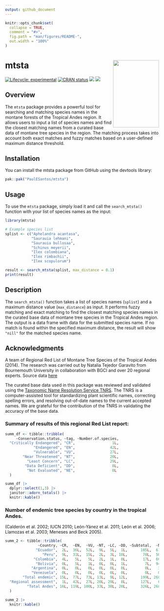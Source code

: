 ```yaml
---
output: github_document
---
```


<!-- README.md is generated from README.Rmd. Please edit that file -->

```r
knitr::opts_chunk$set(
  collapse = TRUE,
  comment = "#>",
  fig.path = "man/figures/README-",
  out.width = "100%"
)
```

# mtsta <a href='https://github.com/PaulESantos/mtsta'><img src='man/figures/mtstarl.png' align="right" height="220" width="150" /></a>


<!-- badges: start -->
[![Lifecycle: experimental](https://img.shields.io/badge/lifecycle-experimental-orange.svg)](https://lifecycle.r-lib.org/articles/stages.html)
[![CRAN status](https://www.r-pkg.org/badges/version/mtsta)](https://CRAN.R-project.org/package=mtsta)
[![](http://cranlogs.r-pkg.org/badges/grand-total/mtsta?color=green)](https://cran.r-project.org/package=mtsta)
[![](http://cranlogs.r-pkg.org/badges/last-week/mtsta?color=green)](https://cran.r-project.org/package=mtsta)

<!-- badges: end -->

## Overview
The `mtsta` package provides a powerful tool for searching and matching species names in the montane forests of the Tropical Andes region. It allows users to input a list of species names and find the closest matching names from a curated base data of montane tree species in the region. The matching process takes into account both exact matches and fuzzy matches based on a user-defined maximum distance threshold.

## Installation
You can install the mtsta package from GitHub using the devtools library:

``` r
pak::pak("PaulESantos/mtsta")
```

## Usage
To use the `mtsta` package, simply load it and call the `search_mtsta()` function with your list of species names as the input:

``` r
library(mtsta)

# Example species list
splist <- c("Aphelandra acantasa",
            "Saurauia lehmani",
            "Saurauia bullosaa",
            "Schinus meyerii",
            "Ilex colombiana",
            "Ilex rimbachii",
            "Ilex scopulorum")

result <- search_mtsta(splist, max_distance = 0.1)
print(result)

```
## Description

The `search_mtsta()` function takes a list of species names (`splist`) and a maximum distance value (`max_distance`) as input. It performs fuzzy matching and exact matching to find the closest matching species names in the curated base data of montane tree species in the Tropical Andes region. The output is a data frame with data for the submitted species name. If no match is found within the specified maximum distance, the result will show `"nill"` for the matched species name.

## Acknowledgments

A team of Regional Red List of Montane Tree Species of the Tropical Andes (2014). The research was carried out by Natalia Tejedor Garavito from Bournemouth University in collaboration with BGCI and over 20 regional experts. Source data [here](https://www.bgci.org/resources/bgci-tools-and-resources/the-regional-red-list-of-montane-tree-species-of-the-tropical-andes/)

The curated base data used in this package was reviewed and validated using the [Taxonomic Name Resolution Service TNRS](https://tnrs.biendata.org/). The TNRS is a computer-assisted tool for standardizing plant scientific names, correcting spelling errors, and resolving out-of-date names to the current accepted names. We are grateful for the contribution of the TNRS in validating the accuracy of the base data.

### Summary of results of this regional Red List report:

```r
summ_df <- tibble::tribble(
     ~Conservation.status, ~tag, ~Number.of.species,
  "Critically Endangered", "CR",                 1L,
             "Endangered", "EN",                42L,
             "Vulnerable", "VU",                27L,
        "Near Threatened", "NT",                20L,
          "Least Concern", "LC",                29L,
         "Data Deficient", "DD",                 8L,
          "Not Evaluated", "NE",                 0L
  )

summ_df |> 
  dplyr::select(1,3) |> 
  janitor::adorn_totals() |> 
  knitr::kable()
```

###  Number of endemic tree species by country in the tropical Andes.
(Calderón et al. 2002; IUCN 2010; León-Yánez et al. 2011; León et al. 2006; Llamozas et al. 2003; Meneses and Beck 2005).


```r
summ_2 <- tibble::tribble(
               ~Country, ~CR,  ~EN,  ~VU, ~NT, ~LC, ~DD, ~Subtotal,  ~NE, ~Total,
              "Ecuador",  2L,  36L,  52L,  9L,  5L,  1L,      105L,  61L,   166L,
                 "Peru",  9L,  31L,  15L,  2L,  3L, 10L,       70L,  50L,   120L,
             "Colombia",  4L,   5L,   5L,  2L,  1L,  0L,       17L,  60L,    77L,
              "Bolivia",  0L,   5L,   1L,  0L,  0L,  1L,        7L,  94L,   101L,
            "Argentina",  0L,   0L,   0L,  0L,  0L,  0L,        0L,   3L,     3L,
            "Venezuela",  0L,   0L,   0L,  0L,  0L,  0L,        0L,   0L,     0L,
        "Total endemic", 15L,  77L,  73L, 13L,  9L, 12L,      199L, 268L,   467L,
  "Regional assessment",  1L,  42L,  27L, 20L, 29L,  8L,      127L,   0L,   127L,
          "Total Andes", 16L, 119L, 100L, 33L, 38L, 20L,      326L, 268L,   594L
  )

summ_2 |> 
  knitr::kable()
```


